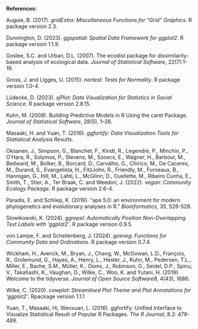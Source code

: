 **References:** 

Auguie, B. (2017). *gridExtra: Miscellaneous Functions for "Grid" Graphics*. R package version 2.3.

Dunnington, D. (2023). _ggspatial: Spatial Data Framework for ggplot2_. R package version 1.1.9.

Goslee, S.C. and Urban, D.L. (2007). The ecodist package for dissimilarity-based analysis of ecological data. *Journal of Statistical Software*, 22(7):1-19.

Gross, J. and Ligges, U. (2015). *nortest: Tests for Normality*. R package version 1.0-4.

Lüdecke, D. (2023). *sjPlot: Data Visualization for Statistics in Social Science*. R package version 2.8.15.

Kuhn, M. (2008). Building Predictive Models in R Using the caret Package. *Journal of Statistical Software*, 28(5), 1--26.

Masaaki, H. and Yuan, T. (2016). *ggfortify: Data Visualization Tools for Statistical Analysis Results*.

Oksanen, J., Simpson, G., Blanchet, F., Kindt, R., Legendre, P., Minchin, P., O'Hara, R., Solymos, P., Stevens, M., Szoecs, E., Wagner, H., Barbour, M., Bedward, M., Bolker, B., Borcard, D., Carvalho, G., Chirico, M., De Caceres, M., Durand, S., Evangelista, H., FitzJohn, R., Friendly, M., Furneaux, B., Hannigan, G., Hill, M., Lahti, L., McGlinn, D., Ouellette, M., Ribeiro Cunha, E., Smith, T., Stier, A., Ter Braak, C. and Weedon, J. (2022). *vegan: Community Ecology Package*. R package version 2.6-4.

Paradis, E. and Schliep, K. (2019). "ape 5.0: an environment for modern phylogenetics and evolutionary analyses in R." *Bioinformatics*, 35, 526-528.

Slowikowski, K. (2024). *ggrepel: Automatically Position Non-Overlapping Text Labels with 'ggplot2'*. R package version 0.9.5.

von Lampe, F. and Schellenberg, J. (2024). *goeveg: Functions for Community Data and Ordinations*. R package version 0.7.4.

Wickham, H., Averick, M., Bryan, J., Chang, W., McGowan, L.D., François, R., Grolemund, G., Hayes, A., Henry, L., Hester, J., Kuhn, M., Pedersen, T.L., Miller, E., Bache, S.M., Müller, K., Ooms, J., Robinson, D., Seidel, D.P., Spinu, V., Takahashi, K., Vaughan, D., Wilke, C., Woo, K. and Yutani, H. (2019). Welcome to the tidyverse. *Journal of Open Source Software8*, 4(43), 1686.

Wilke, C. (2020). *cowplot: Streamlined Plot Theme and Plot Annotations for 'ggplot2'*. Rpackage version 1.1.1

Yuan, T., Masaaki, Hi, Wenxuan, L. (2016). ggfortify: Unified Interface to Visualize Statistical Result of Popular R Packages. *The R Journal*, 8.2: 478-489.
